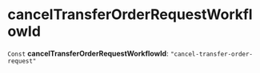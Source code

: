 
# cancelTransferOrderRequestWorkflowId

 `Const` **cancelTransferOrderRequestWorkflowId**: `"cancel-transfer-order-request"`
